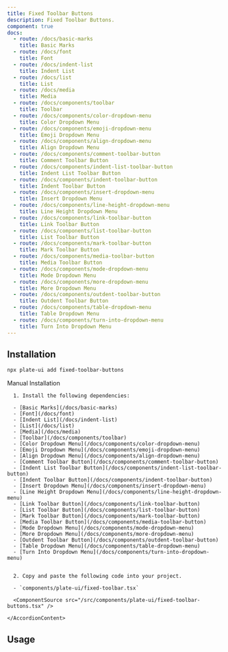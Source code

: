 ```yaml
---
title: Fixed Toolbar Buttons
description: Fixed Toolbar Buttons.
component: true
docs:
  - route: /docs/basic-marks
    title: Basic Marks
  - route: /docs/font
    title: Font
  - route: /docs/indent-list
    title: Indent List
  - route: /docs/list
    title: List
  - route: /docs/media
    title: Media
  - route: /docs/components/toolbar
    title: Toolbar
  - route: /docs/components/color-dropdown-menu
    title: Color Dropdown Menu
  - route: /docs/components/emoji-dropdown-menu
    title: Emoji Dropdown Menu
  - route: /docs/components/align-dropdown-menu
    title: Align Dropdown Menu
  - route: /docs/components/comment-toolbar-button
    title: Comment Toolbar Button
  - route: /docs/components/indent-list-toolbar-button
    title: Indent List Toolbar Button
  - route: /docs/components/indent-toolbar-button
    title: Indent Toolbar Button
  - route: /docs/components/insert-dropdown-menu
    title: Insert Dropdown Menu
  - route: /docs/components/line-height-dropdown-menu
    title: Line Height Dropdown Menu
  - route: /docs/components/link-toolbar-button
    title: Link Toolbar Button
  - route: /docs/components/list-toolbar-button
    title: List Toolbar Button
  - route: /docs/components/mark-toolbar-button
    title: Mark Toolbar Button
  - route: /docs/components/media-toolbar-button
    title: Media Toolbar Button
  - route: /docs/components/mode-dropdown-menu
    title: Mode Dropdown Menu
  - route: /docs/components/more-dropdown-menu
    title: More Dropdown Menu
  - route: /docs/components/outdent-toolbar-button
    title: Outdent Toolbar Button
  - route: /docs/components/table-dropdown-menu
    title: Table Dropdown Menu
  - route: /docs/components/turn-into-dropdown-menu
    title: Turn Into Dropdown Menu
---
```


[//]: # '<ComponentExample src="/src/components/examples/PlaygroundDemo.tsx">'
[//]: # '  <PlaygroundDemo />'
[//]: # '</ComponentExample>'

## Installation

```bash
npx plate-ui add fixed-toolbar-buttons
```

<Accordion type="single" collapsible>
  <AccordionItem value="manual-installation">
    <AccordionTrigger>Manual Installation</AccordionTrigger>
    <AccordionContent>

      1. Install the following dependencies:

      - [Basic Marks](/docs/basic-marks)
      - [Font](/docs/font)
      - [Indent List](/docs/indent-list)
      - [List](/docs/list)
      - [Media](/docs/media)
      - [Toolbar](/docs/components/toolbar)
      - [Color Dropdown Menu](/docs/components/color-dropdown-menu)
      - [Emoji Dropdown Menu](/docs/components/emoji-dropdown-menu)
      - [Align Dropdown Menu](/docs/components/align-dropdown-menu)
      - [Comment Toolbar Button](/docs/components/comment-toolbar-button)
      - [Indent List Toolbar Button](/docs/components/indent-list-toolbar-button)
      - [Indent Toolbar Button](/docs/components/indent-toolbar-button)
      - [Insert Dropdown Menu](/docs/components/insert-dropdown-menu)
      - [Line Height Dropdown Menu](/docs/components/line-height-dropdown-menu)
      - [Link Toolbar Button](/docs/components/link-toolbar-button)
      - [List Toolbar Button](/docs/components/list-toolbar-button)
      - [Mark Toolbar Button](/docs/components/mark-toolbar-button)
      - [Media Toolbar Button](/docs/components/media-toolbar-button)
      - [Mode Dropdown Menu](/docs/components/mode-dropdown-menu)
      - [More Dropdown Menu](/docs/components/more-dropdown-menu)
      - [Outdent Toolbar Button](/docs/components/outdent-toolbar-button)
      - [Table Dropdown Menu](/docs/components/table-dropdown-menu)
      - [Turn Into Dropdown Menu](/docs/components/turn-into-dropdown-menu)


      2. Copy and paste the following code into your project.

      - `components/plate-ui/fixed-toolbar.tsx`

      <ComponentSource src="/src/components/plate-ui/fixed-toolbar-buttons.tsx" />

    </AccordionContent>

  </AccordionItem>
</Accordion>

## Usage

```tsx

```

```tsx

```
